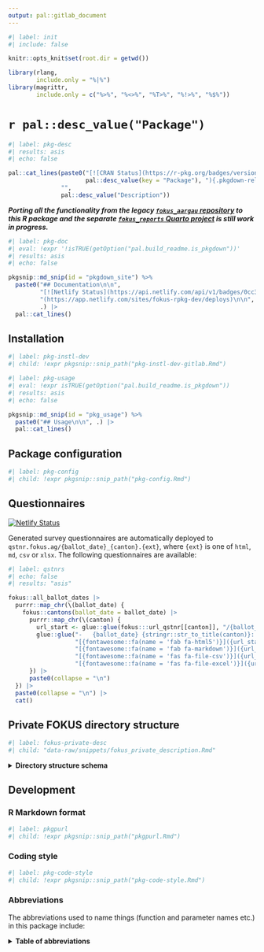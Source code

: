 ```yaml
---
output: pal::gitlab_document
---
```


```r
#| label: init
#| include: false

knitr::opts_knit$set(root.dir = getwd())

library(rlang,
        include.only = "%|%")
library(magrittr,
        include.only = c("%>%", "%<>%", "%T>%", "%!>%", "%$%"))
```

# `r pal::desc_value("Package")`

```r
#| label: pkg-desc
#| results: asis
#| echo: false

pal::cat_lines(paste0("[![CRAN Status](https://r-pkg.org/badges/version/", pal::desc_value(key = "Package"), ")](https://cran.r-project.org/package=",
                      pal::desc_value(key = "Package"), "){.pkgdown-release}"),
               "",
               pal::desc_value("Description"))
```

***Porting all the functionality from the legacy [`fokus_aargau` repository](https://gitlab.com/c2d-zda/fokus_aargau/) to this R package and the separate
[`fokus_reports` Quarto project](https://gitlab.com/zdaarau/fokus_reports) is still work in progress.***

```r
#| label: pkg-doc
#| eval: !expr '!isTRUE(getOption("pal.build_readme.is_pkgdown"))'
#| results: asis
#| echo: false

pkgsnip::md_snip(id = "pkgdown_site") %>%
  paste0("## Documentation\n\n",
         "[![Netlify Status](https://api.netlify.com/api/v1/badges/0cc31095-153a-4d21-bec7-be8dd936ddf1/deploy-status)]",
         "(https://app.netlify.com/sites/fokus-rpkg-dev/deploys)\n\n",
         .) |>
  pal::cat_lines()
```

## Installation

```r
#| label: pkg-instl-dev
#| child: !expr pkgsnip::snip_path("pkg-instl-dev-gitlab.Rmd")
```

```r
#| label: pkg-usage
#| eval: !expr isTRUE(getOption("pal.build_readme.is_pkgdown"))
#| results: asis
#| echo: false

pkgsnip::md_snip(id = "pkg_usage") %>%
  paste0("## Usage\n\n", .) |>
  pal::cat_lines()
```

## Package configuration

```r
#| label: pkg-config
#| child: !expr pkgsnip::snip_path("pkg-config.Rmd")
```

## Questionnaires

[![Netlify
Status](https://api.netlify.com/api/v1/badges/16855d14-c491-42cd-bc9d-a346e16b6672/deploy-status)](https://app.netlify.com/sites/qstnr-fokus-ag/deploys)

Generated survey questionnaires are automatically deployed to `qstnr.fokus.ag/{ballot_date}_{canton}.{ext}`, where `{ext}` is one of `html`, `md`, `csv` or
`xlsx`. The following questionnaires are available:

```r
#| label: qstnrs
#| echo: false
#| results: "asis"

fokus::all_ballot_dates |>
  purrr::map_chr(\(ballot_date) {
    fokus::cantons(ballot_date = ballot_date) |>
      purrr::map_chr(\(canton) {
        url_start <- glue::glue(fokus:::url_qstnr[[canton]], "/{ballot_date}_{canton}")
        glue::glue("-   {ballot_date} {stringr::str_to_title(canton)}: ",
                   "[{fontawesome::fa(name = 'fab fa-html5')}]({url_start}.html) | ",
                   "[{fontawesome::fa(name = 'fab fa-markdown')}]({url_start}.md) | ",
                   "[{fontawesome::fa(name = 'fas fa-file-csv')}]({url_start}.csv) | ",
                   "[{fontawesome::fa(name = 'fas fa-file-excel')}]({url_start}.xlsx)")
      }) |>
      paste0(collapse = "\n")
  }) |>
  paste0(collapse = "\n") |>
  cat()
```

## Private FOKUS directory structure

```r
#| label: fokus-private-desc
#| child: "data-raw/snippets/fokus_private_description.Rmd"
```

<details>

<summary><strong>Directory structure schema</strong></summary>

```r
#| label: fokus-private-schema
#| echo: false
#| results: "asis"

fokus:::print_private_repo_structure()
```

</details>

## Development

### R Markdown format

```r
#| label: pkgpurl
#| child: !expr pkgsnip::snip_path("pkgpurl.Rmd")
```

### Coding style

```r
#| label: pkg-code-style
#| child: !expr pkgsnip::snip_path("pkg-code-style.Rmd")
```

### Abbreviations

The abbreviations used to name things (function and parameter names etc.) in this package include:

<details>

<summary><strong>Table of abbreviations</strong></summary>

```r
#| label: abbrs
#| echo: false

fokus:::abbrs() |>
  # flatten list col to comma-separted char col in order to avoid weird whitespacing before (some) commas (apparently `pal::pipe_table()` has flaws)
  dplyr::mutate(full_expressions = purrr::map_chr(full_expressions,
                                                  \(x) cli::ansi_collapse(x = x,
                                                                          sep2 = ", ",
                                                                          last = ", "))) |>
  dplyr::rename("Full expression(s)" = full_expressions,
                "Abbreviation" = abbreviation) |>
  pal::pipe_table()
```

</details>
